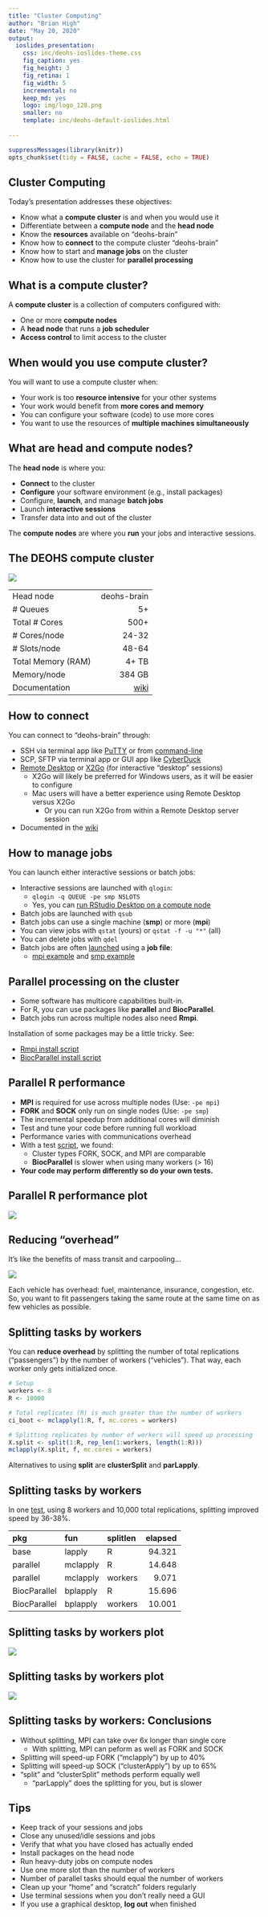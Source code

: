 ```yaml
---
title: "Cluster Computing"
author: "Brian High"
date: "May 20, 2020"
output:
  ioslides_presentation:
    css: inc/deohs-ioslides-theme.css
    fig_caption: yes
    fig_height: 3
    fig_retina: 1
    fig_width: 5
    incremental: no
    keep_md: yes
    logo: img/logo_128.png
    smaller: no
    template: inc/deohs-default-ioslides.html
 
---
```


```r
suppressMessages(library(knitr))
opts_chunk$set(tidy = FALSE, cache = FALSE, echo = TRUE)
```



## Cluster Computing 

Today's presentation addresses these objectives: 

- Know what a **compute cluster** is and when you would use it
- Differentiate between a **compute node** and the **head node**
- Know the **resources** available on "deohs-brain"
- Know how to **connect** to the compute cluster "deohs-brain"
- Know how to start and **manage jobs** on the cluster
- Know how to use the cluster for **parallel processing**

## What is a compute cluster?

A **compute cluster** is a collection of computers configured with:

- One or more **compute nodes**
- A **head node** that runs a **job scheduler**
- **Access control** to limit access to the cluster

## When would you use compute cluster?

You will want to use a compute cluster when:

- Your work is too **resource intensive** for your other systems
- Your work would benefit from **more cores and memory**
- You can configure your software (code) to use more cores
- You want to use the resources of **multiple machines simultaneously**

## What are head and compute nodes?

The **head node** is where you:

- **Connect** to the cluster
- **Configure** your software environment (e.g., install packages)
- Configure, **launch**, and manage **batch jobs**
- Launch **interactive sessions**
- Transfer data into and out of the cluster

The **compute nodes** are where you **run** your jobs and interactive sessions.

## The DEOHS compute cluster

<div class="columns-2">

![](img/brain_queues_and_hosts_55pct.jpg)
<br/>

|                    |             |
| :----------------- | -----------:|
| Head node          | deohs-brain |
| # Queues           |          5+ |
| Total # Cores      |        500+ |
| # Cores/node       |       24-32 |
| # Slots/node       |       48-64 |
| Total Memory (RAM) |       4+ TB |
| Memory/node        |      384 GB |
| Documentation      |       [wiki](https://github.com/deohs/ehbrain/wiki) |

</div>

## How to connect

You can connect to "deohs-brain" through:

- SSH via terminal app like [PuTTY](https://www.chiark.greenend.org.uk/~sgtatham/putty/) or from [command-line](https://www.ssh.com/ssh/command/#specifying-a-different-user-name)
- SCP, SFTP via terminal app or GUI app like [CyberDuck](https://github.com/deohs/ehbrain/wiki/Transferring-Data-to-Brain#desktop-or-laptop-initiated)
- [Remote Desktop](https://github.com/deohs/ehbrain/wiki/Connecting-to-Brain#xrdp) or [X2Go](https://github.com/deohs/ehbrain/wiki/Connecting-to-Brain#x2go) (for interactive "desktop" sessions)
  + X2Go will likely be preferred for Windows users, as it will be easier to configure
  + Mac users will have a better experience using Remote Desktop versus X2Go
    - Or you can run X2Go from within a Remote Desktop server session
- Documented in the [wiki](https://github.com/deohs/ehbrain/wiki/Connecting-to-Brain)

## How to manage jobs

You can launch either interactive sessions or batch jobs:

- Interactive sessions are launched with `qlogin`:
  + `qlogin -q QUEUE -pe smp NSLOTS`
  + Yes, you can [run RStudio Desktop on a compute node](https://github.com/deohs/ehbrain/wiki/Quick-Tutorial)
- Batch jobs are launched with `qsub`
- Batch jobs can use a single machine (**smp**) or more (**mpi**)
- You can view jobs with `qstat` (yours) or `qstat -f -u "*"` (all)
- You can delete jobs with `qdel`
- Batch jobs are often [launched](https://github.com/deohs/ehbrain/wiki/Running-a-Compute-Job#scheduling-a-job) using a **job file**:
  + [mpi example](mpi_demo/mpi_demo_2.sh) and [smp example](mpi_demo/smp_demo_2.sh)

## Parallel processing on the cluster

- Some software has multicore capabilities built-in. 
- For R, you can use packages like **parallel** and **BiocParallel**.
- Batch jobs run across multiple nodes also need **Rmpi**.

Installation of some packages may be a little tricky. See:

- [Rmpi install script](mpi_demo/install_rmpi_MPICH.sh)
- [BiocParallel install script](mpi_demo/install_BiocParallel.sh)

## Parallel R performance

- **MPI** is required for use across multiple nodes (Use: `-pe mpi`)
- **FORK** and **SOCK** only run on single nodes (Use: `-pe smp`)
- The incremental speedup from additional cores will diminish
- Test and tune your code before running full workload
- Performance varies with communications overhead
- With a test [script](mpi_demo/cluster_demo.R), we found:
   + Cluster types FORK, SOCK, and MPI are comparable
   + **BiocParallel** is slower when using many workers (> 16)
- **Your code may perform differently so do your own tests.**

## Parallel R performance plot

![](mpi_demo/results_55pct.png)

## Reducing "overhead"

It's like the benefits of mass transit and carpooling...

![](https://ops.fhwa.dot.gov/publications/exemptvehicleshov/images/figure2.jpg)

Each vehicle has overhead: fuel, maintenance, insurance, congestion, etc. So, 
you want to fit passengers taking the same route at the same time on as few
vehicles as possible.

## Splitting tasks by workers

You can **reduce overhead** by splitting the number of total replications 
("passengers") by the number of workers ("vehicles"). That way, each worker only 
gets initialized once.

```r
# Setup
workers <- 8
R <- 10000

# Total replicates (R) is much greater than the number of workers
ci_boot <- mclapply(1:R, f, mc.cores = workers)

# Splitting replicates by number of workers will speed up processing
X.split <- split(1:R, rep_len(1:workers, length(1:R)))
mclapply(X.split, f, mc.cores = workers)
```

Alternatives to using **split** are **clusterSplit** and **parLapply**.

## Splitting tasks by workers

In one [test](mpi_demo/split_test.md), using 8 workers and 10,000 total 
replications, splitting improved speed by 36-38%. 

| pkg           | fun           | splitlen  | elapsed |
| :------------ | :------------ | :-------- | ------: |
| base          | lapply        | R         |  94.321 |
| parallel      | mclapply      | R         |  14.648 |
| parallel      | mclapply      | workers   |   9.071 |
| BiocParallel  | bplapply      | R         |  15.696 |
| BiocParallel  | bplapply      | workers   |  10.001 |

## Splitting tasks by workers plot

![](mpi_demo/results_splits_log10_55pct.png)

## Splitting tasks by workers plot

![](mpi_demo/results_splits_55pct.png)

## Splitting tasks by workers: Conclusions

- Without splitting, MPI can take over 6x longer than single core
  + With splitting, MPI can peform as well as FORK and SOCK
- Splitting will speed-up FORK ("mclapply") by up to 40%
- Splitting will speed-up SOCK ("clusterApply") by up to 65%
- "split" and "clusterSplit" methods perform equally well
  + "parLapply" does the splitting for you, but is slower

## Tips

- Keep track of your sessions and jobs
- Close any unused/idle sessions and jobs
- Verify that what you have closed has actually ended
- Install packages on the head node
- Run heavy-duty jobs on compute nodes 
- Use one more slot than the number of workers
- Number of parallel tasks should equal the number of workers
- Clean up your "home" and "scratch" folders regularly
- Use terminal sessions when you don't really need a GUI
- If you use a graphical desktop, **log out** when finished
